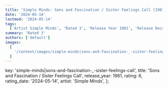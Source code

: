 ```yaml
---
title: 'Simple Minds: Sons and Fascination / Sister Feelings Call (1981)'
date: '2024-05-14'
lastmod: '2024-05-14'
tags:
  ['Artist Simple Minds', 'Rated 3', 'Release Year 1981', 'Release Decade 1980']
summary: 'Rated 3'
authors: ['default']
images:
  [
    '/content/images/simple-minds|sons-and-fascination-_-sister-feelings-call.jpg',
  ]
---
```


  key: 'simple-minds|sons-and-fascination-_-sister-feelings-call',
  title: 'Sons and Fascination / Sister Feelings Call',
  release_year: 1981,
  rating: 6,
  rating_date: '2024-05-14',
  artist: 'Simple Minds',
};

<MusicRating data={data} />
